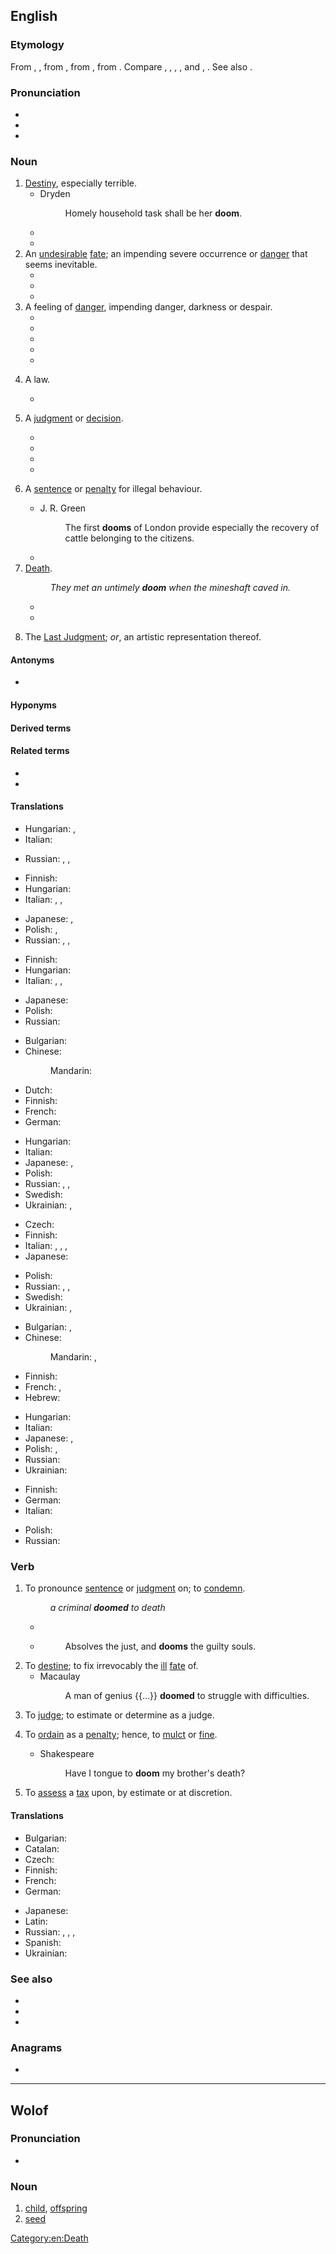 {{also|Doom|dom|Dom|DOM|-dom}}
==English==

===Etymology===
{{PIE root|en|dʰeh₁}}
From {{inh|en|enm|dome}}, {{m|enm|dom}}, from {{inh|en|ang|dōm|t=[[judgement]]}}, from {{inh|en|gem-pro|*dōmaz}}, from {{inh|en|ine-pro|*dʰóh₁mos}}. Compare {{cog|fy|doem}}, {{cog|nl|doem}}, {{cog|da|-}}, {{cog|no|-}}, and {{cog|sv|dom}}, {{cog|is|dómur}}. See also {{m|en|deem}}.

===Pronunciation===
* {{IPA|/duːm/|lang=en}}
* {{audio|en-us-doom.ogg|Audio (US)|lang=en}}
* {{rhymes|uːm|lang=en}}

===Noun===
{{en-noun|~}}

# [[destiny|Destiny]], especially terrible.
#* Dryden
#*: Homely household task shall be her '''doom'''.
#* {{quote-journal|lang=en|year=2007|volume=92|issue=4|page=495|title=Fustian Days: Book One: Sonic Goddam Boom|author=Billy Lee Brammer|journal=Southwest Review|passage="When should I expect him?" Roy said, resigned to his '''doom'''.}}
#* {{quote-journal|lang=en|date=December 11, 2009|volume=59|issue=8|page=4|title=Robin Hood|author=Karen Gormandy|passage="After he takes the throne, you will be arrested." / "You lie like your master, Carfax. Your '''doom''' is sealed."}}
# An [[undesirable]] [[fate]]; an impending severe occurrence or [[danger]] that seems inevitable.
#* {{quote-journal|lang=en|year=2004|volume=89|issue=4|page=479|title=The Turpentine Still|author=Arthur Miller|journal=Southwest Review|passage=unlike Vincent, he wasn't quite taken in by the outbreak of hopefulness on all sides. After all, nothing about the tanks or the process had been resolved; an air of '''doom''' still hung undisturbed over the project.}}
#* {{quote-journal|lang=en|year=2007|month=February|volume=71|issue=773|page=45|title=Tapestries in Oil|author=Bob Bahr|journal=American Artist|passage=Such paintings are inherently moody, and Elliott likes that-even as he carefully avoids dictating a specific mood. "Yesterday I painted the last light of the day-the trees looked pink, and the mountain's shadow was coming over them. It created a feeling of nostalgia... or impending '''doom'''... or still, quiet, peacefulness. It depends on the viewer's feelings about the scene, not just mine."}}
#* {{quote-journal|lang=en|date=April 27, 2009|section=Sports|page=7C|title=After Lions^ gamble, lots of big men tapped|author=Nate Davis|work=USA Today|passage=Chung was the first of its four picks in Round 2. His arrival might spell '''doom''' for Rodney Harrison.}}
# A feeling of [[danger]], impending danger, darkness or despair.
#* {{quote-book|lang=en|year=2006|title=Once upon a wedding night|author=Sophie Jordan|passage=She halted her pacing steps as the ugly significance of Nicholas Caulfield's pending arrival washed over her. Ruin. Destitution. '''Doom''' settled like a heavy stone in her chest.}}
#* {{quote-book|lang=en|title=The Year the Lights Came on|page=204|author=Terry Kay|co-authors=William J. Scheick|year=2007|passage=Feeling '''doom''', as we learned in the beautiful folk language of blacks who knew the truth of it, began with a single unexpected oddity — a redbird out of season, hail out of cloudless skies, dogs cowering under the house}}
#* {{quote-book|lang=en|title=Real Life Freedom|page=25|author=Beverly Fincham|year=2008|passage=I'm taking medications every day; never thinking I would be spiraling into nothing but a nightmare that made me feel '''doom'''.}}
#* {{quote-journal|lang=en|year=2009|month=March|volume=122|issue=3|page=15|title=Forget the rules and make the leap|author=Deanna Roy|journal=Writer|passage=Then the smiling narrator filled me with '''doom''': I was expected to pull my own rip cord. I nearly fainted.}}
#* {{quote-journal|lang=en|title=What to do when it all goes right|author=Mark Morford|date=July 20, 2010|passage=perhaps you do that most rare of things when reading the news: You grin, exhale, stop feeling '''doom''' in every crevasse and corner of your body.|work=San Francisco Chronicle}}
# {{lb|en|countable|historical}} A law.
#* {{quote-book|lang=en|author=Beatrice Adelaide Lees|title=Alfred the Great: the truth teller, maker of England, 848-899|page=211|year=1915|passage="What ye will not that other men should do unto you, that do ye not unto other men." "From this one '''doom'''," comments Alfred, "a man may bethink him how he should judge every one rightly: he needs no other doombook."}}
# {{lb|en|countable|historical}} A [[judgment]] or [[decision]].
#* {{quote-book|lang=en|author=Edward Fairfax, transl.|title={{w|Jerusalem Delivered}}|year=1600|original=Gerusalemme Liberata|by={{w|Torquato Tasso}}|passage=And there he learned of things and haps to come, / To give foreknowledge true, and certain '''doom'''.}}
#* {{quote-book|lang=en|title=[[w:Ancient law|Ancient Law]]|page=22|author=[[w:Henry James Sumner Maine|Henry Sumner Maine]]|year=1861|passage=Kings are spoken of as if they had a store of "Themistes" ready to hand for use; but it must be distinctly understood that they are not laws, but judgments, or, to take the exact Teutonic equivalent, "'''dooms'''."}}
#* {{quote-book|lang=en|author=Beatrice Adelaide Lees|title=Alfred the Great: the truth teller, maker of England, 848-899|page=208|year=1915|passage=when Alfred in turn set himself to the task of stating and interpreting the law of his kingdom, there were already precedents for him to follow, in the written "'''dooms'''" (domas) of his predecessors, — themselves but a small portion of the still unwritten custom}}
#* {{quote-book|lang=en|author={{w|J. R. R. Tolkien}}|title={{w|The Silmarillion}}|page=88|year=1977|passage=Therefore I say that we will go on, and this '''doom''' I add: the deeds that we shall do shall be the matter of song until the last days of Arda.}}
# {{lb|en|countable|historical}} A [[sentence]] or [[penalty]] for illegal behaviour.
#* J. R. Green
#*: The first '''dooms''' of London provide especially the recovery of cattle belonging to the citizens.
#* {{quote-book|lang=en|title=An institute of the law of Scotland|page=989|author=John Erskine|co-authors=Sir George Mackenzie, James Ivory|year=1828|passage=Appeals were by our ancient law styled falsing of '''dooms'''. They were to be entered immediately after '''doom''' or sentence was pronounced,}}
# [[death|Death]].
#: ''They met an untimely '''doom''' when the mineshaft caved in.''
#* {{quote-book|lang=en|title=Titus Andronicus|author={{w|William Shakespeare}}|year=1593|passage=This is the day of '''doom''' for Bassianus.}}
#* {{quote-book|lang=en|year=2009|title=Tangled lies|author=Anne Kristin Stuart|passage=The engines were rumbling, missing every now and then, and Rachel leaned back in her seat, prepared to meet her '''doom''' somewhere over the Pacific. At least there was a priest at hand -- maybe she could entice him to hear a final confession.}}
# {{lb|en|sometimes capitalized}} The [[Last Judgment]]; ''or'', an artistic representation thereof.

====Antonyms====
* {{sense|undesirable fate}} {{l|en|fortune}}

====Hyponyms====
{{col3
|en|entropic doom
|foredoom
|predoom
}}

====Derived terms====
{{der4
|en|doom-and-gloomer
|gloom-and-doomer
|doomer
|doomful
|doomless
|doomlike
|doom metal
|doomsayer
|doomsday
|doomster
|doomy
|gloom and doom
}}

====Related terms====
* {{l|en|deem}}
* {{l|en|-dom}}

====Translations====
{{trans-top|historical: law}}
* Hungarian: {{t+|hu|törvény}}, {{t+|hu|rendelet}}
* Italian: {{t+|it|sentenza|f}}
{{trans-mid}}
* Russian: {{t|ru|Стра́шный суд|m}}, {{t+|ru|суд|m}}, {{t+|ru|зако́н|m}}
{{trans-bottom}}

{{trans-top|historical: judgment or decision}}
* Finnish: {{t+|fi|tuomio}}
* Hungarian: {{t+|hu|ítélet}}
* Italian: {{t+|it|sentenza|f}}, {{t+|it|giudizio|m}}, {{t+|it|decisione|f}}
{{trans-mid}}
* Japanese: {{t+|ja|宣告|tr=せんこく, senkoku|sc=Jpan}}, {{t+|ja|判決|tr=はんけつ, hanketsu|sc=Jpan}}
* Polish: {{t+|pl|sąd|m}}, {{t+|pl|osąd|m}}
* Russian: {{t+|ru|пригово́р|m}}, {{t+|ru|реше́ние|n}}, {{t+|ru|декре́т|m}}
{{trans-bottom}}

{{trans-top|historical: sentence or penalty}}
* Finnish: {{t+|fi|tuomio}}
* Hungarian: {{t+|hu|ítélet}}
* Italian: {{t+|it|sentenza|f}}, {{t|it|penalità|f}}, {{t+|it|condanna|f}}
{{trans-mid}}
* Japanese: {{t+|ja|刑罰|tr=けいばつ, keibatsu|sc=Jpan}}
* Polish: {{t+|pl|wyrok|m}}
* Russian: {{t+|ru|пригово́р|m}}
{{trans-bottom}}

{{trans-top|death}}
* Bulgarian: {{t+|bg|гибел|f}}
* Chinese:
*: Mandarin: {{t+|cmn|死亡|tr=sǐwáng|sc=Hani}}
* Dutch: {{t+|nl|ondergang|c}}
* Finnish: {{t+|fi|kohtalo}}
* French: {{t+|fr|mort|f}}
* German: {{t+|de|Untergang|m}}
{{trans-mid}}
* Hungarian: {{t+|hu|végzet}}
* Italian: {{t+|it|morte|f}}
* Japanese: {{t+|ja|死|tr=[[し]], shi|sc=Jpan}}, {{t+|ja|滅亡|tr=めつぼう, metsubō|sc=Jpan}}
* Polish: {{t+|pl|zguba|f}}
* Russian: {{t+|ru|смерть|f}}, {{t+|ru|ги́бель|f}}, {{t+|ru|кончи́на|f}}
* Swedish: {{t+|sv|undergång|c}}
* Ukrainian: {{t+|uk|смерть}}, {{t|uk|загибель}}
{{trans-bottom}}

{{trans-top|destiny, especially terrible}}
* Czech: {{t+|cs|osud|m}}
* Finnish: {{t+|fi|kohtalo}}
* Italian: {{t+|it|sorte|f}}, {{t+|it|fato|m}}, {{t+|it|avversità|f}}, {{t+|it|presagio|m}}
* Japanese: {{t+|ja|運命|tr=うんめい, unmei|sc=Jpan}}
{{trans-mid}}
* Polish: {{t+|pl|fatum|n}}
* Russian: {{t+|ru|рок|m}}, {{t+|ru|судьба́|f}}, {{t+|ru|фа́тум|m}}
* Swedish: {{t+|sv|öde|n}}
* Ukrainian: {{t+|uk|доля}}, {{t|uk|приреченість}}
{{trans-bottom}}

{{trans-top|undesirable fate}}
* Bulgarian: {{t+|bg|орис|f}}, {{t+|bg|участ|f}}
* Chinese:
*: Mandarin: {{t+|cmn|厄運|sc=Hani}}, {{t+|cmn|厄运|tr=èyùn|sc=Hani}}
* Finnish: {{t+|fi|loppu}}
* French: {{t+|fr|ruine|f}}, {{t+|fr|perte|f}}
* Hebrew: {{t+|he|אֲבַדּוֹן|tr=avadón|m}}
{{trans-mid}}
* Hungarian: {{t+|hu|végzet}}
* Italian: {{t+|it|rovina|f}}
* Japanese: {{t+|ja|凶運|tr=きょううん, kyōun|sc=Jpan}}, {{t+|ja|災難|tr=さいなん, sainan|sc=Jpan}}
* Polish: {{t+|pl|zagłada|f}}, {{t+|pl|zguba|f}}
* Russian: {{t+|ru|у́часть|f}}
* Ukrainian: {{t+|uk|доля}}
{{trans-bottom}}

{{trans-top|feeling of danger}}
* Finnish: {{t+|fi|kauhu}}
* German: {{t|de|drohendes Unheil|n}}
* Italian: {{t+|it|presagio|m}}
{{trans-mid}}
* Polish: {{t+|pl|groza|f}}
* Russian: {{t+|ru|предчу́вствие|n}}
{{trans-bottom}}

{{trans-see|Last Judgment}}

===Verb===
{{en-verb}}

# To pronounce [[sentence]] or [[judgment]] on; to [[condemn]].
#: ''a criminal '''doomed''' to death''
#* {{quote-web|lang=en|author=Alex McLevy|title=Game Of Thrones suffers the fog of war in the battle against the dead (newbies)|url=https://tv.avclub.com/game-of-thrones-suffers-the-fog-of-war-in-the-battle-ag-1834367999|work={{w|The A.V. Club}}|date=28 April 2019|passage=There was certainly plenty of badass Arya before and after—more on that soon—but here was Arya the living, breathing human, outnumbered and petrified of making the one slight wrong move that would '''doom''' her. }}
#* {{rfquotek|Dryden}}
#*: Absolves the just, and '''dooms''' the guilty souls.
# To [[destine]]; to fix irrevocably the [[ill]] [[fate]] of.
#* Macaulay
#*: A man of genius {{...}} '''doomed''' to struggle with difficulties.
# {{lb|en|obsolete}} To [[judge]]; to estimate or determine as a judge.
#: {{rfquotek|Milton}}
# {{lb|en|obsolete}} To [[ordain]] as a [[penalty]]; hence, to [[mulct]] or [[fine]].
#* Shakespeare
#*: Have I tongue to '''doom''' my brother's death?
# {{lb|en|archaic|US|New England}} To [[assess]] a [[tax]] upon, by estimate or at discretion.
#: {{rfquotek|J. Pickering}}

====Translations====
{{trans-top|to condemn}}
* Bulgarian: {{t+|bg|обричам}}
* Catalan: {{t+|ca|damnar}}
* Czech: {{t|cs|odsoudit}}
* Finnish: {{t+|fi|tuomita}}
* French: {{t+|fr|condamner}}
* German: {{t+|de|verurteilen}}
{{trans-mid}}
* Japanese: {{t|ja|断罪|alt=断罪する|tr=だんざいする, danzai suru|sc=Jpan}}
* Latin: {{t|la|sacro}}
* Russian: {{t+|ru|обрека́ть|impf}}, {{t+|ru|обре́чь|pf}}, {{t+|ru|осужда́ть|impf}}, {{t+|ru|осуди́ть|pf}}
* Spanish: {{t+|es|condenar}}
* Ukrainian: {{t|uk|прирікати}}
{{trans-bottom}}

===See also===
* {{l|en|doomsday}}
* {{l|en|doomsaying}}
* {{l|en|damn}}

===Anagrams===
* {{anagrams|en|a=dmoo|Odom|mood}}

[[Category:en:Death]]

----

==Wolof==

===Pronunciation===
* {{audio|Wo-doom.ogg|Audio|lang=wo}}

===Noun===
{{head|wo|noun}}

# [[child]], [[offspring]]
# [[seed]]